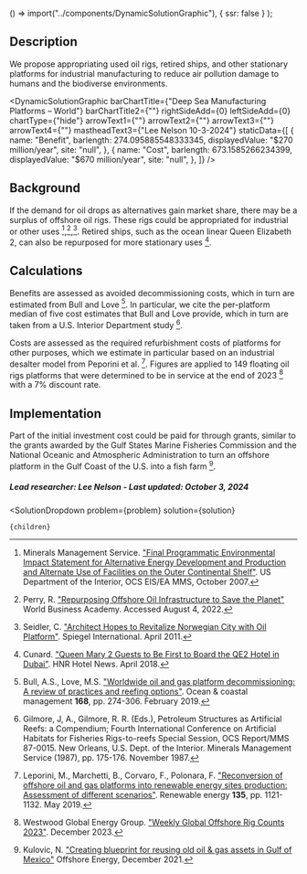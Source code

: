 
  () => import("../components/DynamicSolutionGraphic"),
  { ssr: false }
);


## Description
We propose appropriating used oil rigs, retired ships, and other stationary platforms for industrial manufacturing to reduce air pollution damage to humans and the biodiverse environments.

<DynamicSolutionGraphic
  barChartTitle={"Deep Sea Manufacturing Platforms – World"}
  barChartTitle2={""}
  rightSideAdd={0}
  leftSideAdd={0}
  chartType={"hide"}
  arrowText1={""}
  arrowText2={""}
  arrowText3={""}
  arrowText4={""}
  mastheadText3={"Lee Nelson 10-3-2024"}
 staticData={[
    {
     name: "Benefit",
      barlength: 274.095885548333345,
      displayedValue: "$270 million/year",
      site: "null",
    },
    {
      name: "Cost",
      barlength: 673.1585266234399,
      displayedValue: "$670 million/year",
      site: "null",
    },
  ]}
/>


## Background
If the demand for oil drops as alternatives gain market share, there may be a surplus of offshore oil rigs. These rigs could be appropriated for industrial or other uses [^”1”],[^”2”],[^”3”]. Retired ships, such as the ocean linear Queen Elizabeth 2, can also be repurposed for more stationary uses [^”4”].


## Calculations

Benefits are assessed as avoided decommissioning costs, which in turn are estimated from Bull and Love [^"8"]. In particular, we cite the per-platform median of five cost estimates that Bull and Love provide, which in turn are taken from a U.S. Interior Department study [^"9"].

Costs are assessed as the required refurbishment costs of platforms for other purposes, which we estimate in particular based on an industrial desalter model from Peporini et al. [^"6"]. Figures are applied to 149 floating oil rigs platforms that were determined to be in service at the end of 2023 [^"10"] with a 7% discount rate.

## Implementation
Part of the initial investment cost could be paid for through grants, similar to the grants awarded by the Gulf States Marine Fisheries Commission and the National Oceanic and Atmospheric Administration to turn an offshore platform in the Gulf Coast of the U.S. into a fish farm [^”7”].

##### Lead researcher: Lee Nelson - Last updated: October 3, 2024

[^”1”]: Minerals Management Service. ["Final Programmatic Environmental Impact Statement for Alternative Energy Development and Production and Alternate Use of Facilities on the Outer Continental Shelf"](https://tethys.pnnl.gov/publications/final-programmatic-environmental-impact-statement-alternative-energy-development). US Department of the Interior, OCS EIS/EA MMS, October 2007.

[^”2”]: Perry, R. ["Repurposing Offshore Oil Infrastructure to Save the Planet"](https://worldbusiness.org/repurposing-offshore-oil-infrastructure-to-save-the-planet/) World Business Academy. Accessed August 4, 2022.

[^”3”]: Seidler, C. ["Architect Hopes to Revitalize Norwegian City with Oil Platform"](https://www.spiegel.de/international/europe/extreme-recycling-architect-hopes-to-revitalize-norwegian-city-with-oil-platform-a-757973.html). Spiegel International. April 2011.

[^”4”]: Cunard. ["Queen Mary 2 Guests to Be First to Board the QE2 Hotel in Dubai"](https://www.hotelnewsresource.com/article99382.html). HNR Hotel News. April 2018.

[^”5”]: Statista Research Department ["Number of land and offshore oil rigs worldwide at the end of each year from 2010 to 2023"](https://www.statista.com/statistics/1128408/number-of-global-oil-rigs-by-type/) Statista, February 2024

[^"6"]: Leporini, M., Marchetti, B., Corvaro, F., Polonara, F. ["Reconversion of offshore oil and gas platforms into renewable energy sites production: Assessment of different scenarios"](https://www.sciencedirect.com/science/article/abs/pii/S0960148118315209?via%3Dihub). Renewable energy **135**, pp. 1121-1132. May 2019.

[^”7”]: Kulovic, N. ["Creating blueprint for reusing old oil & gas assets in Gulf of Mexico"](https://www.offshore-energy.biz/creating-blueprint-for-reusing-old-oil-gas-assets-in-gulf-of-mexico/) Offshore Energy, December 2021.

[^"8"]: Bull, A.S., Love, M.S. ["Worldwide oil and gas platform decommissioning: A review of practices and reefing options"](https://www.sciencedirect.com/science/article/pii/S0964569118304484). Ocean & coastal management **168**, pp. 274-306. February 2019.

[^"9"]: Gilmore, J, A., Gilmore, R. R. (Eds.), Petroleum Structures as Artificial Reefs: a Compendium; Fourth International Conference on Artificial Habitats for Fisheries Rigs-to-reefs Special Session, OCS Report/MMS 87-0015. New Orleans, U.S. Dept. of the Interior. Minerals Management Service (1987), pp. 175-176. November 1987.

[^"10"]: Westwood Global Energy Group. ["Weekly Global Offshore Rig Counts 2023"](https://www.westwoodenergy.com/news/infographics/weekly-global-offshore-rig-counts-2023). December 2023.



  <SolutionDropdown 
    problem={problem} 
    solution={solution}
  >
    {children}
  </SolutionDropdown>